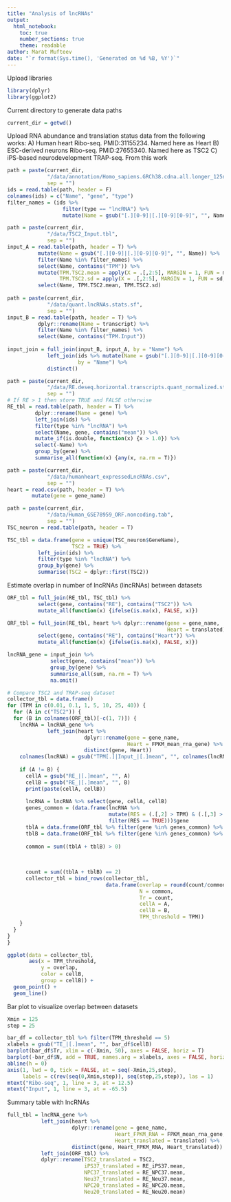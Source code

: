 ```yaml
---
title: "Analysis of lncRNAs"
output:
  html_notebook:
    toc: true
    number_sections: true
    theme: readable
author: Marat Mufteev
date: "`r format(Sys.time(), 'Generated on %d %B, %Y')`"
---
```


Upload libraries
```r
library(dplyr)
library(ggplot2)
```

Current directory to generate data paths
```r
current_dir = getwd()
```

Upload RNA abundance and translation status data from the following works:
A) Human heart Ribo-seq. PMID:31155234. Named here as Heart
B) ESC-derived neurons Ribo-seq. PMID:27655340. Named here as TSC2
C) iPS-based neurodevelopment TRAP-seq. From this work
```r
path = paste(current_dir, 
             "/data/annotation/Homo_sapiens.GRCh38.cdna.all.longer_125nt.tab", 
             sep = "")
ids = read.table(path, header = F)
colnames(ids) = c("Name", "gene", "type")
filter_names = (ids %>% 
                  filter(type == "lncRNA") %>%
                  mutate(Name = gsub("[.][0-9]|[.][0-9][0-9]", "", Name)))$Name

path = paste(current_dir, 
             "/data/TSC2_Input.tbl", 
             sep = "")
input_A = read.table(path, header = T) %>%
          mutate(Name = gsub("[.][0-9]|[.][0-9][0-9]", "", Name)) %>%
          filter(Name %in% filter_names) %>%
          select(Name, contains("TPM")) %>%
          mutate(TPM.TSC2.mean = apply(X = .[,2:5], MARGIN = 1, FUN = mean, na.rm = T),
                 TPM.TSC2.sd = apply(X = .[,2:5], MARGIN = 1, FUN = sd, na.rm = T)) %>%
          select(Name, TPM.TSC2.mean, TPM.TSC2.sd)
          
path = paste(current_dir, 
             "/data/quant.lncRNAs.stats.sf", 
             sep = "")
input_B = read.table(path, header = T) %>%
          dplyr::rename(Name = transcript) %>%
          filter(Name %in% filter_names) %>%
          select(Name, contains("TPM.Input"))
          
input_join = full_join(input_B, input_A, by = "Name") %>%
             left_join(ids %>% mutate(Name = gsub("[.][0-9]|[.][0-9][0-9]", "", Name)), 
                       by = "Name") %>%
             distinct()

path = paste(current_dir, 
             "/data/RE.deseq.horizontal.transcripts.quant_normalized.stats.tab", 
             sep = "")
# If RE > 1 then store TRUE and FALSE otherwise
RE_tbl = read.table(path, header = T) %>%
         dplyr::rename(Name = gene) %>%
         left_join(ids) %>%
         filter(type %in% "lncRNA") %>%
         select(Name, gene, contains("mean")) %>%
         mutate_if(is.double, function(x) {x > 1.0}) %>%
         select(-Name) %>%
         group_by(gene) %>%
         summarise_all(function(x) {any(x, na.rm = T)})

path = paste(current_dir, 
             "/data/humanheart_expressedLncRNAs.csv", 
             sep = "")
heart = read.csv(path, header = T) %>%
        mutate(gene = gene_name)

path = paste(current_dir, 
             "/data/Human_GSE78959_ORF.noncoding.tab", 
             sep = "")
TSC_neuron = read.table(path, header = T)

TSC_tbl = data.frame(gene = unique(TSC_neuron$GeneName),
                     TSC2 = TRUE) %>%
          left_join(ids) %>%
          filter(type %in% "lncRNA") %>%
          group_by(gene) %>%
          summarise(TSC2 = dplyr::first(TSC2))
```

Estimate overlap in number of lncRNAs (lincRNAs) between datasets
```r
ORF_tbl = full_join(RE_tbl, TSC_tbl) %>%
          select(gene, contains("RE"), contains("TSC2")) %>%
          mutate_all(function(x) {ifelse(is.na(x), FALSE, x)})

ORF_tbl = full_join(RE_tbl, heart %>% dplyr::rename(gene = gene_name,
                                                    Heart = translated)) %>%
          select(gene, contains("RE"), contains("Heart")) %>%
          mutate_all(function(x) {ifelse(is.na(x), FALSE, x)})

lncRNA_gene = input_join %>%
              select(gene, contains("mean")) %>%
              group_by(gene) %>%
              summarise_all(sum, na.rm = T) %>%
              na.omit()

# Compare TSC2 and TRAP-seq dataset
collector_tbl = data.frame()
for (TPM in c(0.01, 0.1, 1, 5, 10, 25, 40)) {
  for (A in c("TSC2")) {
  for (B in colnames(ORF_tbl)[-c(1, 7)]) {
    lncRNA = lncRNA_gene %>%
             left_join(heart %>% 
                         dplyr::rename(gene = gene_name,
                                       Heart = FPKM_mean_rna_gene) %>%
                         distinct(gene, Heart))
    colnames(lncRNA) = gsub("TPM[.]|Input_|[.]mean", "", colnames(lncRNA))
    
    if (A != B) {
      cellA = gsub("RE_|[.]mean", "", A)
      cellB = gsub("RE_|[.]mean", "", B)
      print(paste(cellA, cellB))
      
      lncRNA = lncRNA %>% select(gene, cellA, cellB)
      genes_common = (data.frame(lncRNA %>%
                                 mutate(RES = (.[,2] > TPM) & (.[,3] > TPM)) %>%
                                 filter(RES == TRUE)))$gene
      tblA = data.frame(ORF_tbl %>% filter(gene %in% genes_common) %>% select(A))[,1]
      tblB = data.frame(ORF_tbl %>% filter(gene %in% genes_common) %>% select(B))[,1]
      
      common = sum((tblA + tblB) > 0) 
      
      
      
      count = sum((tblA + tblB) == 2) 
      collector_tbl = bind_rows(collector_tbl,
                                data.frame(overlap = round(count/common* 100, 0),
                                           N = common,
                                           Tr = count,
                                           cellA = A,
                                           cellB = B,
                                           TPM_threshold = TPM))
    }
  }
}
}

ggplot(data = collector_tbl,
       aes(x = TPM_threshold,
           y = overlap,
           color = cellB,
           group = cellB)) +
  geom_point() +
  geom_line()
```

Bar plot to visualize overlap between datasets
```r
Xmin = 125
step = 25

bar_df = collector_tbl %>% filter(TPM_threshold == 5)
xlabels = gsub("TE_|[.]mean", "", bar_df$cellB)
barplot(bar_df$Tr, xlim = c(-Xmin, 50), axes = FALSE, horiz = T)
barplot(-bar_df$N, add = TRUE, names.arg = xlabels, axes = FALSE, horiz = T, las = 2)
abline(h = 0)
axis(1, lwd = 0, tick = FALSE, at = seq(-Xmin,25,step),
     labels = c(rev(seq(0,Xmin,step)), seq(step,25,step)), las = 1)
mtext("Ribo-seq", 1, line = 3, at = 12.5)
mtext("Input", 1, line = 3, at = -65.5)
```

Summary table with lncRNAs
```r
full_tbl = lncRNA_gene %>%
           left_join(heart %>%
                     dplyr::rename(gene = gene_name,
                                   Heart_FPKM_RNA = FPKM_mean_rna_gene,
                                   Heart_translated = translated) %>%
                     distinct(gene, Heart_FPKM_RNA, Heart_translated)) %>%
           left_join(ORF_tbl) %>%
           dplyr::rename(TSC2_translated = TSC2,
                         iPS37_translated = RE_iPS37.mean,
                         NPC37_translated = RE_NPC37.mean,
                         Neu37_translated = RE_Neu37.mean,
                         NPC20_translated = RE_NPC20.mean,
                         Neu20_translated = RE_Neu20.mean)
```







